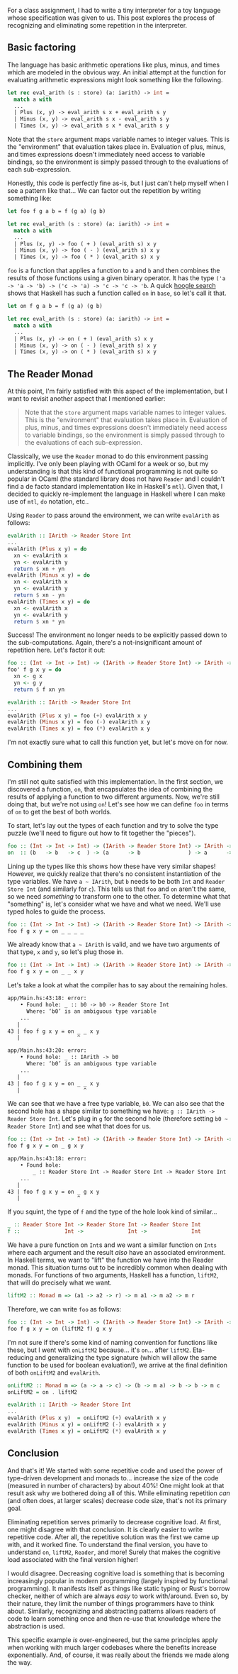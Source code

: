 For a class assignment, I had to write a tiny interpreter for a toy language whose specification was given to us. This
post explores the process of recognizing and eliminating some repetition in the interpreter.

## Basic factoring

The language has basic arithmetic operations like plus, minus, and times which are modeled in the obvious way. An
initial attempt at the function for evaluating arithmetic expressions might look something like the
following.

```ocaml
let rec eval_arith (s : store) (a: iarith) -> int =
  match a with
  ...
  | Plus (x, y) -> eval_arith s x + eval_arith s y
  | Minus (x, y) -> eval_arith s x - eval_arith s y
  | Times (x, y) -> eval_arith s x * eval_arith s y
```

Note that the `store` argument maps variable names to integer values. This is the "environment" that evaluation takes place in. Evaluation of plus, minus, and times expressions doesn't immediately need access to variable bindings, so the environment is simply passed through to the evaluations of each sub-expression.

Honestly, this code is perfectly fine as-is, but I just can't help myself when I see a pattern like that... We can
factor out the repetition by writing something like:

```ocaml
let foo f g a b = f (g a) (g b)

let rec eval_arith (s : store) (a: iarith) -> int =
  match a with
  ...
  | Plus (x, y) -> foo ( + ) (eval_arith s) x y
  | Minus (x, y) -> foo ( - ) (eval_arith s) x y
  | Times (x, y) -> foo ( * ) (eval_arith s) x y
```

`foo` is a function that applies a function to `a` and `b` and then combines the results of those functions using a
given binary operator. It has the type `('a -> 'a -> 'b) -> ('c -> 'a) -> 'c -> 'c -> 'b`. A quick
[hoogle search](<https://hoogle.haskell.org/?hoogle=(a%20-%3E%20a%20-%3E%20b)%20-%3E%20(c%20-%3E%20a)%20-%3E%20c%20-%3E%20c%20-%3E%20b>)
shows that Haskell has such a function called `on` in `base`, so let's call it that.

```ocaml
let on f g a b = f (g a) (g b)

let rec eval_arith (s : store) (a: iarith) -> int =
  match a with
  ...
  | Plus (x, y) -> on ( + ) (eval_arith s) x y
  | Minus (x, y) -> on ( - ) (eval_arith s) x y
  | Times (x, y) -> on ( * ) (eval_arith s) x y
```

## The Reader Monad

At this point, I'm fairly satisfied with this aspect of the implementation, but I want to revisit another aspect that I
mentioned earlier:

> Note that the `store` argument maps variable names to integer values. This is the "environment" that evaluation takes place in. Evaluation of plus, minus, and times expressions doesn't immediately need access to variable bindings, so the environment is simply passed through to the evaluations of each sub-expression.

Classically, we use the `Reader` monad to do this environment passing implicitly. I've only been playing with OCaml
for a week or so, but my understanding is that this kind of functional programming is not quite so popular in OCaml (the standard library does not have `Reader` and I couldn't find a de facto standard implementation like in Haskell's `mtl`).
Given that, I decided to quickly re-implement the language in Haskell where I can make use of `mtl`, `do` notation,
etc..

Using `Reader` to pass around the environment, we can write `evalArith` as follows:

```haskell
evalArith :: IArith -> Reader Store Int
...
evalArith (Plus x y) = do
  xn <- evalArith x
  yn <- evalArith y
  return $ xn + yn
evalArith (Minus x y) = do
  xn <- evalArith x
  yn <- evalArith y
  return $ xn - yn
evalArith (Times x y) = do
  xn <- evalArith x
  yn <- evalArith y
  return $ xn * yn
```

Success! The environment no longer needs to be explicitly passed down to the sub-computations. Again, there's a
not-insignificant amount of repetition here. Let's factor it out:

```haskell
foo :: (Int -> Int -> Int) -> (IArith -> Reader Store Int) -> IArith -> IArith -> Reader Store Int
foo' f g x y = do
  xn <- g x
  yn <- g y
  return $ f xn yn

evalArith :: IArith -> Reader Store Int
...
evalArith (Plus x y) = foo (+) evalArith x y
evalArith (Minus x y) = foo (-) evalArith x y
evalArith (Times x y) = foo (*) evalArith x y
```

I'm not exactly sure what to call this function yet, but let's move on for now.

## Combining them

I'm still not quite satisfied with this implementation. In the first section, we discovered a function, `on`, that
encapsulates the idea of combining the results of applying a function to two different arguments. Now, we're still doing
that, but we're not using `on`! Let's see how we can define `foo` in terms of `on` to get the best of both worlds.

To start, let's lay out the types of each function and try to solve the type puzzle (we'll need to figure out how to
fit together the "pieces").

```haskell
foo :: (Int -> Int -> Int) -> (IArith -> Reader Store Int) -> IArith -> IArith -> Reader Store Int
on  :: (b   -> b   -> c  ) -> (a      -> b               ) -> a      -> a      -> c
```

Lining up the types like this shows how these have very similar shapes! However, we quickly realize that there's no
consistent instantiation of the type variables. We have `a ~ IArith`, but `b` needs to be both `Int` and
`Reader Store Int` (and similarly for `c`). This tells us that `foo` and `on` aren't the same, so we need _something_ to
transform one to the other. To determine what that "something" is, let's consider what we have and what we need. We'll
use typed holes to guide the process.

```haskell
foo :: (Int -> Int -> Int) -> (IArith -> Reader Store Int) -> IArith -> IArith -> Reader Store Int
foo f g x y = on _ _ _ _
```

We already know that `a ~ IArith` is valid, and we have two arguments of that type, `x` and `y`, so let's plug those in.

```haskell
foo :: (Int -> Int -> Int) -> (IArith -> Reader Store Int) -> IArith -> IArith -> Reader Store Int
foo f g x y = on _ _ x y
```

Let's take a look at what the compiler has to say about the remaining holes.

```txt
app/Main.hs:43:18: error:
    • Found hole: _ :: b0 -> b0 -> Reader Store Int
      Where: ‘b0’ is an ambiguous type variable
    ...
   |
43 | foo f g x y = on _ _ x y
   |                  ^

app/Main.hs:43:20: error:
    • Found hole: _ :: IArith -> b0
      Where: ‘b0’ is an ambiguous type variable
    ...
   |
43 | foo f g x y = on _ _ x y
   |                    ^
```

We can see that we have a free type variable, `b0`. We can also see that the second hole has a shape similar to
something we have: `g :: IArith -> Reader Store Int`. Let's plug in `g` for the second hole (therefore setting
`b0 ~ Reader Store Int`) and see what that does for us.

```haskell
foo :: (Int -> Int -> Int) -> (IArith -> Reader Store Int) -> IArith -> IArith -> Reader Store Int
foo f g x y = on _ g x y
```

```txt
app/Main.hs:43:18: error:
    • Found hole:
        _ :: Reader Store Int -> Reader Store Int -> Reader Store Int
    ...
   |
43 | foo f g x y = on _ g x y
   |                  ^
```

If you squint, the type of `f` and the type of the hole look kind of similar...

```haskell
_ :: Reader Store Int -> Reader Store Int -> Reader Store Int
f ::              Int ->              Int ->              Int
```

We have a pure function on `Int`s and we want a similar function on `Ints` where each argument and the result _also_
have an associated environment. In Haskell terms, we want to "lift" the function we have into the Reader monad. This situation turns out to be incredibly common when dealing with monads. For functions of two arguments, Haskell has a function, `liftM2`, that will do precisely what we want.

```haskell
liftM2 :: Monad m => (a1 -> a2 -> r) -> m a1 -> m a2 -> m r
```

Therefore, we can write `foo` as follows:

```haskell
foo :: (Int -> Int -> Int) -> (IArith -> Reader Store Int) -> IArith -> IArith -> Reader Store Int
foo f g x y = on (liftM2 f) g x y
```

I'm not sure if there's some kind of naming convention for functions like these, but I went with `onLiftM2` because...
it's `on`... after `liftM2`. Eta-reducing and generalizing the type signature (which will allow the same function to be used for boolean evaluation!), we arrive at the final definition of both `onLiftM2` and `evalArith`.

```haskell
onLiftM2 :: Monad m => (a -> a -> c) -> (b -> m a) -> b -> b -> m c
onLiftM2 = on . liftM2

evalArith :: IArith -> Reader Store Int
...
evalArith (Plus x y)  = onLiftM2 (+) evalArith x y
evalArith (Minus x y) = onLiftM2 (-) evalArith x y
evalArith (Times x y) = onLiftM2 (*) evalArith x y
```

## Conclusion

And that's it! We started with some repetitive code and used the power of type-driven development and monads to...
increase the size of the code (measured in number of characters) by about 40%! One might look at that result ask why we bothered doing all of this. While eliminating repetition _can_ (and often does, at larger scales) decrease code size, that's not its primary goal.

Eliminating repetition serves primarily to decrease cognitive load. At first, one might disagree with that conclusion. It is clearly easier to write repetitive code. After all, the repetitive solution was the first we came up with, and it worked fine. To understand the final version, you have to understand `on`, `liftM2`, `Reader`, and more! Surely that makes the cognitive load associated with the final version higher!

I would disagree. Decreasing cognitive load is something that is becoming increasingly popular in modern programming (largely inspired by functional programming). It manifests itself as things like static typing or Rust's borrow checker, neither of which are always _easy_ to work with/around. Even so, by their nature, they limit the number of things programmers have to think about. Similarly, recognizing and abstracting patterns allows readers of code to learn something once and then re-use that knowledge where the abstraction is used.

This specific example _is_ over-engineered, but the same principles apply when working with much larger codebases where the benefits increase exponentially. And, of course, it was really about the friends we made along the way.
